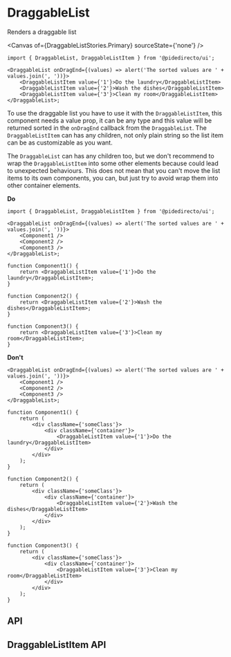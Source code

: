 

<Meta of={DraggableListStories} />

# DraggableList

Renders a draggable list

<Canvas of={DraggableListStories.Primary} sourceState={'none'} />

```tsx
import { DraggableList, DraggableListItem } from '@pidedirecto/ui';

<DraggableList onDragEnd={(values) => alert('The sorted values are ' + values.join(', '))}>
    <DraggableListItem value={'1'}>Do the laundry</DraggableListItem>
    <DraggableListItem value={'2'}>Wash the dishes</DraggableListItem>
    <DraggableListItem value={'3'}>Clean my room</DraggableListItem>
</DraggableList>;
```

To use the draggable list you have to use it with the `DraggableListItem`, this component needs a value prop, it can be any type and this value will be returned sorted in the `onDragEnd` callback from the `DraggableList`.
The `DraggableListItem` can has any children, not only plain string so the list item can be as customizable as you want.

The `DraggableList` can has any children too, but we don't recommend to wrap the `DraggableListItem` into some other elements because could lead to unexpected behaviours.
This does not mean that you can't move the list items to its own components, you can, but just try to avoid wrap them into other container elements.

**Do**

```tsx
import { DraggableList, DraggableListItem } from '@pidedirecto/ui';

<DraggableList onDragEnd={(values) => alert('The sorted values are ' + values.join(', '))}>
    <Component1 />
    <Component2 />
    <Component3 />
</DraggableList>;

function Component1() {
    return <DraggableListItem value={'1'}>Do the laundry</DraggableListItem>;
}

function Component2() {
    return <DraggableListItem value={'2'}>Wash the dishes</DraggableListItem>;
}

function Component3() {
    return <DraggableListItem value={'3'}>Clean my room</DraggableListItem>;
}
```

**Don't**

```tsx
<DraggableList onDragEnd={(values) => alert('The sorted values are ' + values.join(', '))}>
    <Component1 />
    <Component2 />
    <Component3 />
</DraggableList>;

function Component1() {
    return (
        <div className={'someClass'}>
            <div className={'container'}>
                <DraggableListItem value={'1'}>Do the laundry</DraggableListItem>
            </div>
        </div>
    );
}

function Component2() {
    return (
        <div className={'someClass'}>
            <div className={'container'}>
                <DraggableListItem value={'2'}>Wash the dishes</DraggableListItem>
            </div>
        </div>
    );
}

function Component3() {
    return (
        <div className={'someClass'}>
            <div className={'container'}>
                <DraggableListItem value={'3'}>Clean my room</DraggableListItem>
            </div>
        </div>
    );
}
```

## API

<ArgTypes of={DraggableListStories} />

## DraggableListItem API

<ArgTypes of={DraggableListItemStories} />
